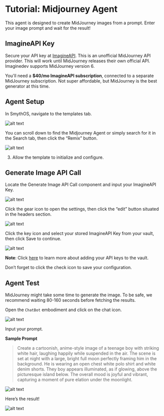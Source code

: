 # Tutorial: Midjourney Agent

This agent is designed to create MidJourney images from a prompt. Enter your image prompt and wait for the result!

<Youtube videoId="uDja74GKMlc" title="SmythOS - Midjourney Agent" />

## ImagineAPI Key

Secure your API key at [ImagineAPI](https://www.imagineapi.dev). This is an unofficial MidJourney API provider. This will work until MidJourney releases their own official API. Imaginedev supports MidJourney version 6.

You'll need a **$40/mo ImagineAPI subscription**, connected to a separate MidJourney subscription. Not super affordable, but MidJourney is the best generator at this time.


## Agent Setup

In SmythOS, navigate to the templates tab.

<Image src="/docs/img/midjourney_agent/Image 1.png" alt="alt text" />

You can scroll down to find the Midjourney Agent or simply search for it in the Search tab, then click the “Remix” button.

<Image src="/docs/img/midjourney_agent/Image 2.png" alt="alt text" />

3. Allow the template to initialize and configure.

## Generate Image API Call

Locate the Generate Image API Call component and input your ImagineAPI Key.

<Image src="/docs/img/midjourney_agent/Image 3.png" alt="alt text" />

Click the gear icon to open the settings, then click the “edit” button situated in the headers section.

<Image src="/docs/img/midjourney_agent/Image 4.png" alt="alt text" />

Click the key icon and select your stored ImagineAPI Key from your vault, then click Save to continue.

<Image src="/docs/img/midjourney_agent/Image 5.png" alt="alt text" />

**Note**: Click [here](https://app.smythos.com/doc/#/vault/keysManagement) to learn more about adding your API keys to the vault.

Don’t forget to click the check icon to save your configuration.


## Agent Test

MidJourney might take some time to generate the image. To be safe, we recommend waiting 80-160 seconds before fetching the results.

Open the `ChatBot` embodiment and click on the chat icon.

<Image src="/docs/img/midjourney_agent/Image 6.png" alt="alt text" />

Input your prompt.

**Sample Prompt**
   >Create a cartoonish, anime-style image of a teenage boy with striking white hair, laughing happily while suspended in the air. The scene is set at night with a large, bright full moon perfectly framing him in the background. He is wearing an open chest white polo shirt and white denim shorts. They boy appears illuminated, as if glowing, above the picturesque island below. The overall mood is joyful and vibrant, capturing a moment of pure elation under the moonlight.


<Image src="/docs/img/midjourney_agent/Image 7.png" alt="alt text" />

Here’s the result! 

<Image src="/docs/img/midjourney_agent/Image 8.png" alt="alt text" />







